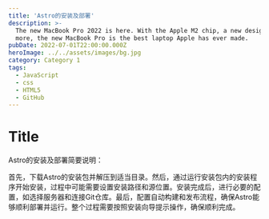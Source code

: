 ```yaml
---
title: 'Astro的安装及部署'
description: >-
  The new MacBook Pro 2022 is here. With the Apple M2 chip, a new design, and
  more, the new MacBook Pro is the best laptop Apple has ever made.
pubDate: 2022-07-01T22:00:00.000Z
heroImage: ../../assets/images/bg.jpg
category: Category 1
tags:
  - JavaScript
  - css
  - HTML5
  - GitHub
---
```


# Title

Astro的安装及部署简要说明：

首先，下载Astro的安装包并解压到适当目录。然后，通过运行安装包内的安装程序开始安装，过程中可能需要设置安装路径和源位置。安装完成后，进行必要的配置，如选择服务器和连接Git仓库。最后，配置自动构建和发布流程，确保Astro能够顺利部署并运行。整个过程需要按照安装向导提示操作，确保顺利完成。